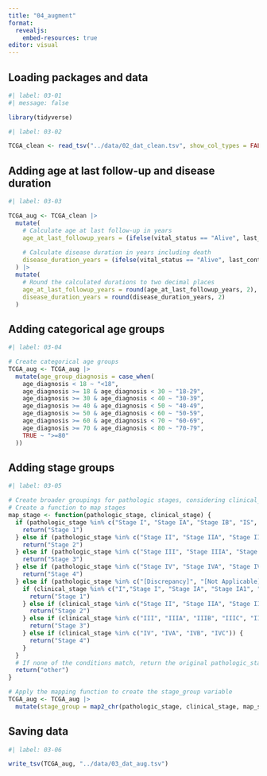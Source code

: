 ```yaml
---
title: "04_augment"
format:
  revealjs:
    embed-resources: true
editor: visual
---
```


## Loading packages and data

```r
#| label: 03-01
#| message: false

library(tidyverse)
```

```r
#| label: 03-02

TCGA_clean <- read_tsv("../data/02_dat_clean.tsv", show_col_types = FALSE)
```

## 

## Adding age at last follow-up and disease duration

```r
#| label: 03-03

TCGA_aug <- TCGA_clean |> 
  mutate(
    # Calculate age at last follow-up in years
    age_at_last_followup_years = (ifelse(vital_status == "Alive", last_contact_days_to, death_days_to) - birth_days_to) / 365.25,
    
    # Calculate disease duration in years including death
    disease_duration_years = (ifelse(vital_status == "Alive", last_contact_days_to / 365.25, death_days_to / 365.25))
  ) |> 
  mutate(
    # Round the calculated durations to two decimal places
    age_at_last_followup_years = round(age_at_last_followup_years, 2),
    disease_duration_years = round(disease_duration_years, 2)
  )

```

## Adding categorical age groups

```r
#| label: 03-04

# Create categorical age groups
TCGA_aug <- TCGA_aug |> 
  mutate(age_group_diagnosis = case_when(
    age_diagnosis < 18 ~ "<18",
    age_diagnosis >= 18 & age_diagnosis < 30 ~ "18-29",
    age_diagnosis >= 30 & age_diagnosis < 40 ~ "30-39",
    age_diagnosis >= 40 & age_diagnosis < 50 ~ "40-49",
    age_diagnosis >= 50 & age_diagnosis < 60 ~ "50-59",
    age_diagnosis >= 60 & age_diagnosis < 70 ~ "60-69",
    age_diagnosis >= 70 & age_diagnosis < 80 ~ "70-79",
    TRUE ~ ">=80"
  ))

```

## Adding stage groups

```r
#| label: 03-05

# Create broader groupings for pathologic stages, considering clinical_stage if pathologic_stage is not usable
# Create a function to map stages
map_stage <- function(pathologic_stage, clinical_stage) {
  if (pathologic_stage %in% c("Stage I", "Stage IA", "Stage IB", "IS", "I/II NOS")) {
    return("Stage 1")
  } else if (pathologic_stage %in% c("Stage II", "Stage IIA", "Stage IIB", "Stage IIC")) {
    return("Stage 2")
  } else if (pathologic_stage %in% c("Stage III", "Stage IIIA", "Stage IIIB", "Stage IIIC")) {
    return("Stage 3")
  } else if (pathologic_stage %in% c("Stage IV", "Stage IVA", "Stage IVB", "Stage IVC")) {
    return("Stage 4")
  } else if (pathologic_stage %in% c("[Discrepancy]", "[Not Applicable]", "[Not Available]", "[Unknown]")) {
    if (clinical_stage %in% c("I","Stage I", "Stage IA", "Stage IA1", "Stage IA2", "Stage IB", "Stage IB1", "Stage IB2", "Stage IC")) {
      return("Stage 1")
    } else if (clinical_stage %in% c("Stage II", "Stage IIA", "Stage IIA1", "Stage IIA2", "Stage IIB", "Stage IIC")) {
      return("Stage 2")
    } else if (clinical_stage %in% c("III", "IIIA", "IIIB", "IIIC", "IIIC1", "IIIC2")) {
      return("Stage 3")
    } else if (clinical_stage %in% c("IV", "IVA", "IVB", "IVC")) {
      return("Stage 4")
    } 
  }
  # If none of the conditions match, return the original pathologic_stage
  return("other")
}

# Apply the mapping function to create the stage_group variable
TCGA_aug <- TCGA_aug |> 
  mutate(stage_group = map2_chr(pathologic_stage, clinical_stage, map_stage))
```

## Saving data

```r
#| label: 03-06

write_tsv(TCGA_aug, "../data/03_dat_aug.tsv")
```
